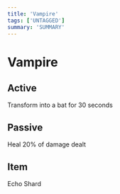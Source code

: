 ```yaml
---
title: 'Vampire'
tags: ['UNTAGGED']
summary: 'SUMMARY'
---
```


# Vampire

## Active

Transform into a bat for 30 seconds

## Passive

Heal 20% of damage dealt

## Item

Echo Shard
